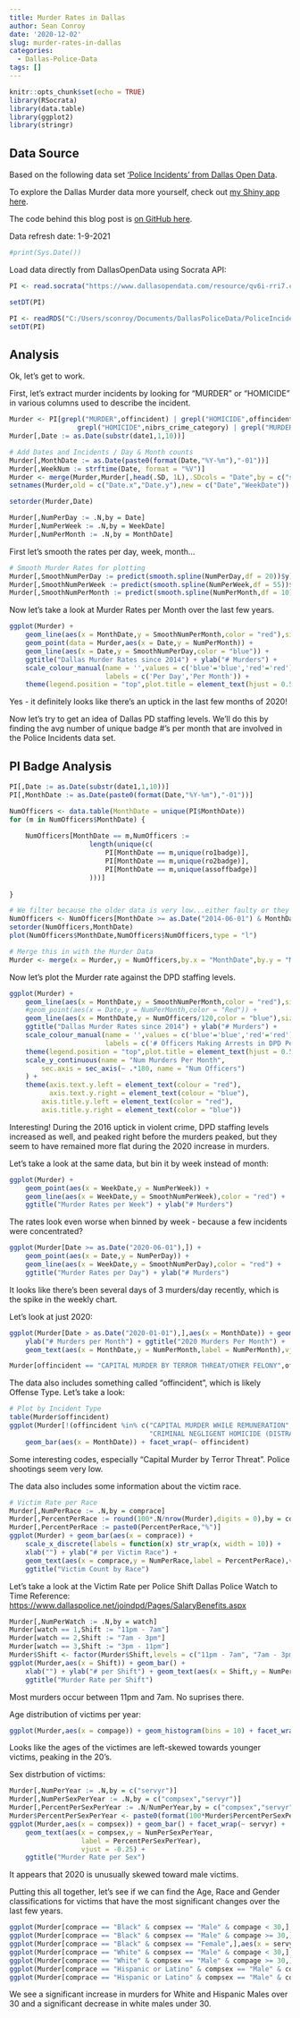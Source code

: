 ```yaml
---
title: Murder Rates in Dallas
author: Sean Conroy
date: '2020-12-02'
slug: murder-rates-in-dallas
categories:
  - Dallas-Police-Data
tags: []
---
```


```r

knitr::opts_chunk$set(echo = TRUE)
library(RSocrata)
library(data.table)
library(ggplot2)
library(stringr)
```

## Data Source

Based on the following data set ['Police Incidents' from Dallas Open Data](https://www.dallasopendata.com/Public-Safety/Public-Safety-Police-Incidents/yn72-daik){target="_blank"}.
    
To explore the Dallas Murder data more yourself, check out [my Shiny app here](https://sean-conroy.shinyapps.io/shinymurdermap/){target="_blank"}.

The code behind this blog post is [on GitHub here](https://github.com/meystingray/meystingray.github.io/blob/master/content/post/2020-12-02-murder-rates-in-dallas/index.Rmd){target="_blank"}.

Data refresh date: 1-9-2021
```r
#print(Sys.Date())
```

Load data directly from DallasOpenData using Socrata API:
```r

PI <- read.socrata("https://www.dallasopendata.com/resource/qv6i-rri7.csv")

setDT(PI)

```


```r

PI <- readRDS("C:/Users/sconroy/Documents/DallasPoliceData/PoliceIncidents1-9-21.RDS")
setDT(PI)

```



## Analysis

Ok, let's get to work.

First, let's extract murder incidents by looking for "MURDER" or "HOMICIDE" in various columns used to describe the incident.

```r

Murder <- PI[grepl("MURDER",offincident) | grepl("HOMICIDE",offincident) | grepl("MURDER",ucr_offense) | 
                 grepl("HOMICIDE",nibrs_crime_category) | grepl("MURDER",nibrs_crime),]
Murder[,Date := as.Date(substr(date1,1,10))]

# Add Dates and Incidents / Day & Month counts 
Murder[,MonthDate := as.Date(paste0(format(Date,"%Y-%m"),"-01"))]
Murder[,WeekNum := strftime(Date, format = "%V")]
Murder <- merge(Murder,Murder[,head(.SD, 1L),.SDcols = "Date",by = c("servyr","WeekNum")],by = c("servyr","WeekNum"))
setnames(Murder,old = c("Date.x","Date.y"),new = c("Date","WeekDate"))

setorder(Murder,Date)

Murder[,NumPerDay := .N,by = Date]
Murder[,NumPerWeek := .N,by = WeekDate]
Murder[,NumPerMonth := .N,by = MonthDate]

```


First let's smooth the rates per day, week, month...
```r
# Smooth Murder Rates for plotting
Murder[,SmoothNumPerDay := predict(smooth.spline(NumPerDay,df = 20))$y]
Murder[,SmoothNumPerWeek := predict(smooth.spline(NumPerWeek,df = 55))$y]
Murder[,SmoothNumPerMonth := predict(smooth.spline(NumPerMonth,df = 10))$y]

```


Now let's take a look at Murder Rates per Month over the last few years.
``` r
ggplot(Murder) +
    geom_line(aes(x = MonthDate,y = SmoothNumPerMonth,color = "red"),size = 1) + 
    geom_point(data = Murder,aes(x = Date,y = NumPerMonth)) + 
    geom_line(aes(x = Date,y = SmoothNumPerDay,color = "blue")) +
    ggtitle("Dallas Murder Rates since 2014") + ylab("# Murders") + 
    scale_colour_manual(name = '',values = c('blue'='blue','red'='red'),
                        labels = c('Per Day','Per Month')) + 
    theme(legend.position = "top",plot.title = element_text(hjust = 0.5))

```

Yes - it definitely looks like there's an uptick in the last few months of 2020!

Now let's try to get an idea of Dallas PD staffing levels.  We'll do this by finding the avg number of unique badge #'s per month that are involved in the Police Incidents data set.

## PI Badge Analysis
```r
PI[,Date := as.Date(substr(date1,1,10))]
PI[,MonthDate := as.Date(paste0(format(Date,"%Y-%m"),"-01"))]

NumOfficers <- data.table(MonthDate = unique(PI$MonthDate))
for (m in NumOfficers$MonthDate) {
    
    NumOfficers[MonthDate == m,NumOfficers := 
                    length(unique(c(
                        PI[MonthDate == m,unique(ro1badge)],
                        PI[MonthDate == m,unique(ro2badge)],
                        PI[MonthDate == m,unique(assoffbadge)]
                    )))]
    
}

# We filter because the older data is very low...either faulty or they didn't keep track.
NumOfficers <- NumOfficers[MonthDate >= as.Date("2014-06-01") & MonthDate < as.Date("2021-01-01"),]
setorder(NumOfficers,MonthDate)
plot(NumOfficers$MonthDate,NumOfficers$NumOfficers,type = "l")

# Merge this in with the Murder Data
Murder <- merge(x = Murder,y = NumOfficers,by.x = "MonthDate",by.y = "MonthDate")

```

Now let's plot the Murder rate against the DPD staffing levels.

``` r
ggplot(Murder) +
    geom_line(aes(x = MonthDate,y = SmoothNumPerMonth,color = "red"),size = 1) + 
    #geom_point(aes(x = Date,y = NumPerMonth,color = "Red")) + 
    geom_line(aes(x = MonthDate,y = NumOfficers/120,color = "blue"),size = 1) +
    ggtitle("Dallas Murder Rates since 2014") + ylab("# Murders") + 
    scale_colour_manual(name = '',values = c('blue'='blue','red'='red'),
                        labels = c('# Officers Making Arrests in DPD Per Month','Dallas Murders Per Month')) + 
    theme(legend.position = "top",plot.title = element_text(hjust = 0.5)) + 
    scale_y_continuous(name = "Num Murders Per Month", 
        sec.axis = sec_axis(~ .*180, name = "Num Officers")
    ) +
    theme(axis.text.y.left = element_text(colour = "red"),
          axis.text.y.right = element_text(colour = "blue"),
        axis.title.y.left = element_text(color = "red"),
        axis.title.y.right = element_text(color = "blue"))

```


Interesting!  During the 2016 uptick in violent crime, DPD staffing levels increased as well, and peaked right before the murders peaked, but they seem to have remained more flat during the 2020 increase in murders.

Let's take a look at the same data, but bin it by week instead of month:

```r
ggplot(Murder) +
    geom_point(aes(x = WeekDate,y = NumPerWeek)) + 
    geom_line(aes(x = WeekDate,y = SmoothNumPerWeek),color = "red") +
    ggtitle("Murder Rates per Week") + ylab("# Murders")
```

The rates look even worse when binned by week - because a few incidents were concentrated?

```r
ggplot(Murder[Date >= as.Date("2020-06-01"),]) +
    geom_point(aes(x = Date,y = NumPerDay)) + 
    geom_line(aes(x = WeekDate,y = SmoothNumPerDay),color = "red") +
    ggtitle("Murder Rates per Day") + ylab("# Murders")
```

It looks like there's been several days of 3 murders/day recently, which is the spike in the weekly chart.


Let's look at just 2020:
```r
ggplot(Murder[Date > as.Date("2020-01-01"),],aes(x = MonthDate)) + geom_bar() +
    ylab("# Murders per Month") + ggtitle("2020 Murders Per Month") +
    geom_text(aes(x = MonthDate,y = NumPerMonth,label = NumPerMonth),vjust = -0.25)
```


```r
Murder[offincident == "CAPITAL MURDER BY TERROR THREAT/OTHER FELONY",offincident := "CAPITAL MURDER BY TERROR THREAT"]
```


The data also includes something called "offincident", which is likely Offense Type.  Let's take a look:
```r
# Plot by Incident Type
table(Murder$offincident)
ggplot(Murder[!(offincident %in% c("CAPITAL MURDER WHILE REMUNERATION",
                                   "CRIMINAL NEGLIGENT HOMICIDE (DISTRACTED DRIVING"))]) +
    geom_bar(aes(x = MonthDate)) + facet_wrap(~ offincident)
```

Some interesting codes, especially "Capital Murder by Terror Threat".  Police shootings seem very low.


The data also includes some information about the victim race.
```r
# Victim Rate per Race
Murder[,NumPerRace := .N,by = comprace]
Murder[,PercentPerRace := round(100*.N/nrow(Murder),digits = 0),by = comprace]
Murder[,PercentPerRace := paste0(PercentPerRace,"%")]
ggplot(Murder) + geom_bar(aes(x = comprace)) +
    scale_x_discrete(labels = function(x) str_wrap(x, width = 10)) +
    xlab("") + ylab("# per Victim Race") + 
    geom_text(aes(x = comprace,y = NumPerRace,label = PercentPerRace),vjust = -0.25) +
    ggtitle("Victim Count by Race")

```


Let's take a look at the Victim Rate per Police Shift
Dallas Police Watch to Time Reference: <https://www.dallaspolice.net/joindpd/Pages/SalaryBenefits.aspx>
```r
Murder[,NumPerWatch := .N,by = watch]
Murder[watch == 1,Shift := "11pm - 7am"]
Murder[watch == 2,Shift := "7am - 3pm"]
Murder[watch == 3,Shift := "3pm - 11pm"]
Murder$Shift <- factor(Murder$Shift,levels = c("11pm - 7am", "7am - 3pm", "3pm - 11pm"))
ggplot(Murder,aes(x = Shift)) + geom_bar() + 
    xlab("") + ylab("# per Shift") + geom_text(aes(x = Shift,y = NumPerWatch,label = NumPerWatch),vjust = -0.25) +
    ggtitle("Murder Rate per Shift")
```

Most murders occur between 11pm and 7am.  No suprises there.


Age distribution of victims per year:
```r
ggplot(Murder,aes(x = compage)) + geom_histogram(bins = 10) + facet_wrap(~ servyr)
```
Looks like the ages of the victimes are left-skewed towards younger victims, peaking in the 20's.

Sex distrbution of victims:
```r
Murder[,NumPerYear := .N,by = c("servyr")]
Murder[,NumPerSexPerYear := .N,by = c("compsex","servyr")]
Murder[,PercentPerSexPerYear := .N/NumPerYear,by = c("compsex","servyr")]
Murder$PercentPerSexPerYear <- paste0(format(100*Murder$PercentPerSexPerYear,digits = 0),"%")
ggplot(Murder,aes(x = compsex)) + geom_bar() + facet_wrap(~ servyr) + 
    geom_text(aes(x = compsex,y = NumPerSexPerYear,
                  label = PercentPerSexPerYear),
                  vjust = -0.25) +
    ggtitle("Murder Rate per Sex")

```

It appears that 2020 is unusually skewed toward male victims.

Putting this all together, let's see if we can find the Age, Race and Gender classifications for victims that have the most significant changes over the last few years.
```r
ggplot(Murder[comprace == "Black" & compsex == "Male" & compage < 30,],aes(x = servyr)) + geom_bar() + ggtitle("Murder Rate Per Year: Black Males Under 30")
ggplot(Murder[comprace == "Black" & compsex == "Male" & compage >= 30,],aes(x = servyr)) + geom_bar() + ggtitle("Murder Rate Per Year: Black Males Over 30")
ggplot(Murder[comprace == "Black" & compsex == "Female",],aes(x = servyr)) + geom_bar() + ggtitle("Murder Rate Per Year: Black Females")
ggplot(Murder[comprace == "White" & compsex == "Male" & compage < 30,],aes(x = servyr)) + geom_bar() + ggtitle("Murder Rate Per Year: White Males Under 30")
ggplot(Murder[comprace == "White" & compsex == "Male" & compage >= 30,],aes(x = servyr)) + geom_bar() + ggtitle("Murder Rate Per Year: White Males Over 30")
ggplot(Murder[comprace == "Hispanic or Latino" & compsex == "Male" & compage < 30,],aes(x = servyr)) + geom_bar() + ggtitle("Murder Rate Per Year: Hispanic Males Under 30")
ggplot(Murder[comprace == "Hispanic or Latino" & compsex == "Male" & compage >= 30,],aes(x = servyr)) + geom_bar() + ggtitle("Murder Rate Per Year: Hispanic Males Over 30")
```

We see a significant increase in murders for White and Hispanic Males over 30 and a significant decrease in white males under 30.
